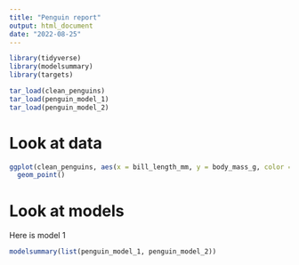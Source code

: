 ```yaml
---
title: "Penguin report"
output: html_document
date: "2022-08-25"
---
```


```r
library(tidyverse)
library(modelsummary)
library(targets)

tar_load(clean_penguins)
tar_load(penguin_model_1)
tar_load(penguin_model_2)
```


# Look at data

```r
ggplot(clean_penguins, aes(x = bill_length_mm, y = body_mass_g, color = species)) +
  geom_point()
```

# Look at models

Here is model 1

```r
modelsummary(list(penguin_model_1, penguin_model_2))
```

